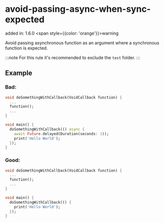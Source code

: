 # avoid-passing-async-when-sync-expected
added in: 1.6.0 <span style={{color: 'orange'}}>warning</span>

Avoid passing asynchronous function as an argument where a synchronous function is expected.

:::note
For this rule it's recommended to exclude the `test` folder.
:::

## Example
### Bad:
```dart
void doSomethingWithCallback(VoidCallback function) {
  ...
  function();
  ...
}

void main() {
  doSomethingWithCallback(() async {
    await Future.delayed(Duration(seconds: 1));
    print('Hello World');
  });
}
```
### Good:
```dart
void doSomethingWithCallback(VoidCallback function) {
  ...
  function();
  ...
}

void main() {
  doSomethingWithCallback(() {
    print('Hello World');
  });
}
```
